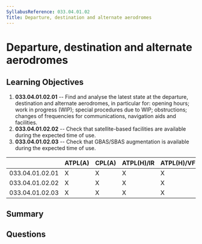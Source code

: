 ```yaml
---
SyllabusReference: 033.04.01.02
Title: Departure, destination and alternate aerodromes
---
```


# Departure, destination and alternate aerodromes

## Learning Objectives

1. **033.04.01.02.01** -- Find and analyse the latest state at the departure,
   destination and alternate aerodromes, in particular for: opening hours; work
   in progress (WIP); special procedures due to WIP; obstructions; changes of
   frequencies for communications, navigation aids and facilities.
2. **033.04.01.02.02** -- Check that satellite-based facilities are available
   during the expected time of use.
3. **033.04.01.02.03** -- Check that GBAS/SBAS augmentation is available during
   the expected time of use.

|                 | ATPL(A) | CPL(A) | ATPL(H)/IR | ATPL(H)/VFR | CPL(H) | IR  | CBIR(A) |
| --------------- | ------- | ------ | ---------- | ----------- | ------ | --- | ------- |
| 033.04.01.02.01 | X       | X      | X          | X           | X      | X   | X       |
| 033.04.01.02.02 | X       | X      | X          | X           | X      | X   | X       |
| 033.04.01.02.03 | X       | X      | X          | X           | X      | X   | X       |

## Summary

## Questions
